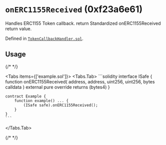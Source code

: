 



# `onERC1155Received` (0xf23a6e61)



Handles ERC1155 Token callback.
return Standardized onERC1155Received return value.


Defined in [`TokenCallbackHandler.sol`](https://github.com/safe-global/safe-smart-account/tree/v1.4.1/contracts/handler/TokenCallbackHandler.sol#L18).


## Usage

{/* <!-- vale off --> */}

<Tabs items={['example.sol']}>
  <Tabs.Tab>
    ```solidity
    interface ISafe {
        function onERC1155Received(
            address,
            address,
            uint256,
            uint256,
            bytes calldata
        ) external pure override returns (bytes4)
    }

    contract Example {
        function example() ... {
            (ISafe safe).onERC1155Received();
        }
    }
    ```
  </Tabs.Tab>
</Tabs>

{/* <!-- vale on --> */}






